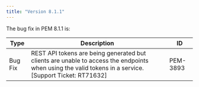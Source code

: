 ```yaml
---
title: "Version 8.1.1"
---
```


The bug fix in PEM 8.1.1 is:

Type | Description | ID 
---- | ----------- | --
Bug Fix | REST API tokens are being generated but clients are unable to access the endpoints when using the valid tokens in a service. [Support Ticket: RT71632] | PEM-3893 

